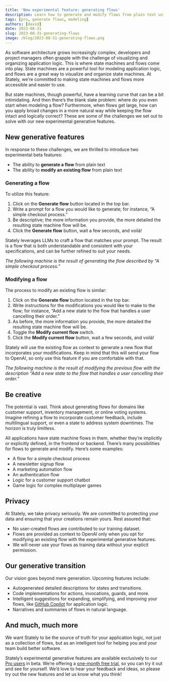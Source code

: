 ```yaml
---
title: 'New experimental feature: generating flows'
description: Learn how to generate and modify flows from plain text using Stately's new intelligent features
tags: [pro, generate flows, modeling]
authors: [david]
date: 2023-08-31
slug: 2023-08-31-generating-flows
image: /blog/2023-08-31-generating-flows.png
---
```


As software architecture grows increasingly complex, developers and project managers often grapple with the challenge of visualizing and organizing application logic. This is where state machines and flows come into play. State machines are a powerful tool for modeling application logic, and flows are a great way to visualize and organize state machines. At Stately, we’re committed to making state machines and flows more accessible and easier to use.

But state machines, though powerful, have a learning curve that can be a bit intimidating. And then there’s the blank slate problem: where do you even start when modeling a flow? Furthermore, when flows get large, how can you apply broad changes in a more natural way while keeping the flow intact and logically correct? These are some of the challenges we set out to solve with our new experimental generative features.

## New generative features

In response to these challenges, we are thrilled to introduce two experimental beta features:

- The ability to **generate a flow** from plain text
- The ability to **modify an existing flow** from plain text

<!--truncate-->

### Generating a flow

To utilize this feature:

1. Click on the **Generate flow** button located in the top bar.
2. Write a prompt for a flow you would like to generate; for instance, “A simple checkout process.”
3. Be descriptive; the more information you provide, the more detailed the resulting state machine flow will be.
4. Click the **Generate flow** button, wait a few seconds, and voilà!

<p>
  <ThemedImage
    alt="Generate flow dialog: Experimental feature. With the flow description of “A simple checkout process”, with the submit button “Generating flow” in progress."
    sources={{
      light: '/blog/2023-08-31-generating-flows/generate-flow.png',
      dark: '/blog/2023-08-31-generating-flows/generate-flow-dm.png',
    }}
  />
</p>

Stately leverages LLMs to craft a flow that matches your prompt. The result is a flow that is both understandable and consistent with your specifications, and can be further refined to suit your needs.

_The following machine is the result of generating the flow described by “A simple checkout process.”_

<EmbedMachine
  name="checkout"
  embedURL="https://stately.ai/registry/editor/embed/8f7e6dc9-0ec0-425d-a20c-fef3849ee264?machineId=d8b78ea7-38a7-4f35-8329-0118a8aa307a"
/>

### Modifying a flow

The process to modify an existing flow is similar:

1. Click on the **Generate flow** button located in the top bar.
2. Write instructions for the modifications you would like to make to the flow; for instance, “Add a new state to the flow that handles a user cancelling their order.”
3. As before, the more information you provide, the more detailed the resulting state machine flow will be.
4. Toggle the **Modify current flow** switch.
5. Click the **Modify current flow** button, wait a few seconds, and voilà!

Stately will use the existing flow as context to generate a new flow that incorporates your modifications. Keep in mind that this will send your flow to OpenAI, so only use this feature if you are comfortable with that.

_The following machine is the result of modifying the previous flow with the description “Add a new state to the flow that handles a user cancelling their order.”_

<EmbedMachine
  name="checkout, modified"
  embedURL="https://stately.ai/registry/editor/embed/8f7e6dc9-0ec0-425d-a20c-fef3849ee264?machineId=d3b4da3d-f9ee-46ef-b85e-736af1dac843"
/>

## Be creative

The potential is vast. Think about generating flows for domains like customer support, inventory management, or online voting systems. Imagine refining a flow to incorporate customer feedback, include multilingual support, or even a state to address system downtimes. The horizon is truly limitless.

All applications have state machine flows in them, whether they’re implicitly or explicitly defined, in the frontend or backend. There’s many possibilities for flows to generate and modify. Here’s some examples:

- A flow for a simple checkout process
- A newsletter signup flow
- A marketing automation flow
- An authentication flow
- Logic for a customer support chatbot
- Game logic for complex multiplayer games

## Privacy

At Stately, we take privacy seriously. We are committed to protecting your data and ensuring that your creations remain yours. Rest assured that:

- No user-created flows are contributed to our training dataset.
- Flows are provided as context to OpenAI only when you opt for modifying an existing flow with the experimental generative features.
- We will never use your flows as training data without your explicit permission.

## Our generative transition

Our vision goes beyond mere generation. Upcoming features include:

- Autogenerated detailed descriptions for states and transitions.
- Code implementations for actions, invocations, guards, and more.
- Intelligent suggestions for expanding, simplifying, and improving your flows, like [GitHub Copilot](https://github.com/features/copilot/) for application logic.
- Narratives and summaries of flows in natural language.

## And much, much more

We want Stately to be the source of truth for your application logic, not just as a collection of flows, but as an intelligent tool for helping you and your team build better software.

Stately’s experimental generative features are available exclusively to our [Pro users](/docs/studio-pro-plan) in beta. We’re offering a [one-month free trial](/pricing), so you can try it out and see for yourself. We’d love to hear your feedback and ideas, so please try out the new features and let us know what you think!
